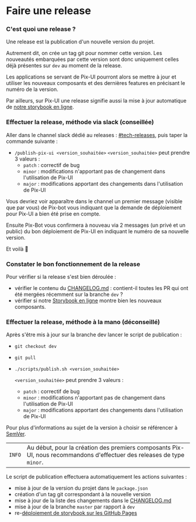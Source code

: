 
<Meta title='Développement/Faire une release' />

Faire une release
==============================================================================

### C'est quoi une release ?
Une release est la publication d'un nouvelle version du projet.

Autrement dit, on crée un tag git pour nommer cette version. Les nouveautés embarquées par cette version sont donc uniquement celles déjà présentes sur `dev` au moment de la release.

Les applications se servant de Pix-UI pourront alors se mettre à jour et utiliser les nouveaux composants et des dernières features en précisant le numéro de la version.

Par ailleurs, sur Pix-UI une release signifie aussi la mise à jour automatique de [notre storybook en ligne](https://1024pix.github.io/pix-ui/).

### Effectuer la release, méthode via slack (conseillée)
Aller dans le channel slack dédié au releases : [#tech-releases](https://1024pix.slack.com/archives/CVAMDQYHY), puis taper la commande suivante : 
- `/publish-pix-ui <version_souhaitée>`
    `<version_souhaitée>` peut prendre 3 valeurs : 
    - `patch` : correctif de bug
    - `minor` : modifications n'apportant pas de changement dans l'utilisation de Pix-UI
    - `major` : modifications apportant des changements dans l'utilisation de Pix-UI

Vous devriez voir apparaître dans le channel un premier message (visible que par vous) de Pix-bot vous indiquant que la demande de déploiement pour Pix-UI a bien été prise en compte.

Ensuite Pix-Bot vous confirmera à nouveau via 2 messages (un privé et un public) du bon déploiement de Pix-UI en indiquant le numéro de sa nouvelle version. 

Et voilà :tada:

### Constater le bon fonctionnement de la release

Pour vérifier si la release s'est bien déroulée : 
- vérifier le contenu du [CHANGELOG.md](../CHANGELOG.md) : contient-il toutes les PR qui ont été mergées récemment sur la branche `dev` ?
- vérifier si notre [Storybook en ligne](https://1024pix.github.io/pix-ui/) montre bien les nouveaux composants.



### Effectuer la release, méthode à la mano (déconseillé)
Après s'être mis à jour sur la branche dev lancer le script de publication : 
- `git checkout dev`
- `git pull`
- `./scripts/publish.sh <version_souhaitée>`

  `<version_souhaitée>` peut prendre 3 valeurs : 
    - `patch` : correctif de bug
    - `minor` : modifications n'apportant pas de changement dans l'utilisation de Pix-UI
    - `major` : modifications apportant des changements dans l'utilisation de Pix-UI

Pour plus d'informations au sujet de la version à choisir se référencer à [SemVer](https://semver.org/lang/fr/).

| | |
|-|-|
| `INFO` | Au début, pour la création des premiers composants Pix-UI, nous recommandons d'effectuer des releases de type `minor`. |

Le script de publication effectuera automatiquement les actions suivantes : 
- mise à jour de la version du projet dans le `package.json`
- création d'un tag git correspondant à la nouvelle version
- mise à jour de la liste des changements dans le [CHANGELOG.md](../CHANGELOG.md)
- mise à jour de la branche `master` par rapport à `dev`
- re-[déploiement de storybook sur les GitHub Pages](/storybook_deployment_on_gh_pages)



